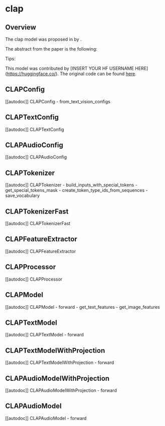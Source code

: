 <!--Copyright 2023 The HuggingFace Team. All rights reserved.

Licensed under the Apache License, Version 2.0 (the "License"); you may not use this file except in compliance with
the License. You may obtain a copy of the License at

http://www.apache.org/licenses/LICENSE-2.0

Unless required by applicable law or agreed to in writing, software distributed under the License is distributed on
an "AS IS" BASIS, WITHOUT WARRANTIES OR CONDITIONS OF ANY KIND, either express or implied. See the License for the
specific language governing permissions and limitations under the License.
-->

# clap

## Overview

The clap model was proposed in [<INSERT PAPER NAME HERE>](<INSERT PAPER LINK HERE>) by <INSERT AUTHORS HERE>.
<INSERT SHORT SUMMARY HERE>

The abstract from the paper is the following:

*<INSERT PAPER ABSTRACT HERE>*

Tips:

<INSERT TIPS ABOUT MODEL HERE>

This model was contributed by [INSERT YOUR HF USERNAME HERE](https://huggingface.co/<INSERT YOUR HF USERNAME HERE>).
The original code can be found [here](<INSERT LINK TO GITHUB REPO HERE>).


## CLAPConfig

[[autodoc]] CLAPConfig
    - from_text_vision_configs

## CLAPTextConfig

[[autodoc]] CLAPTextConfig

## CLAPAudioConfig

[[autodoc]] CLAPAudioConfig

## CLAPTokenizer

[[autodoc]] CLAPTokenizer
    - build_inputs_with_special_tokens
    - get_special_tokens_mask
    - create_token_type_ids_from_sequences
    - save_vocabulary

## CLAPTokenizerFast

[[autodoc]] CLAPTokenizerFast

## CLAPFeatureExtractor

[[autodoc]] CLAPFeatureExtractor

## CLAPProcessor

[[autodoc]] CLAPProcessor

## CLAPModel

[[autodoc]] CLAPModel
    - forward
    - get_text_features
    - get_image_features

## CLAPTextModel

[[autodoc]] CLAPTextModel
    - forward

## CLAPTextModelWithProjection

[[autodoc]] CLAPTextModelWithProjection
    - forward

## CLAPAudioModelWithProjection

[[autodoc]] CLAPAudioModelWithProjection
    - forward


## CLAPAudioModel

[[autodoc]] CLAPAudioModel
    - forward
